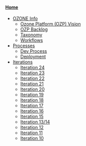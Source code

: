 ====[[Home]]====
* [[OZONE Info]]
** [[Ozone Platform (OZP) Vision]]
** [[OZP Backlog]]
** [[Taxonomy]]
** [[Workflows]]
* [[Processes]]
** [[Dev Process]]
** [[Deployment]]
* [[Iterations]]
**[[Iteration 24]]
**[[Iteration 23]]
**[[Iteration 22]]
**[[Iteration 21]]
**[[Iteration 20]]
**[[Iteration 19]]
**[[Iteration 18]]
**[[Iteration 17]]
** [[Iteration 16]]
** [[Iteration 15]]
** [[Iteration 13/14]]
** [[Iteration 12]]
** [[Iteration 11]]
** [[Iteration 10]]
